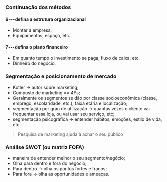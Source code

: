 






### Continuação dos métodos

#### 6 --- defina a estrutura organizacional

-   Montar a empresa;
-   Equipamentos, espaço, etc.

#### 7 --- defina o plano financeiro

-   Em quanto tempo o investimento se paga, fluxo de caixa, etc.
-   Dinheiro do negócio.








### Segmentação e posicionamento de mercado

-   Kotler → autor sobre marketing;
-   Composto de marketing == 4Ps;
-   Geralmente os segmentos se dão por classe socioeconômica (classe,
    emprego, escolaridade, etc.), faixa etária e localização;
-   segmentação por grau de utilização → quantas vezes o cliente vai
    frequentar essa loja, ou vai usar seu serviço, etc;
-   segmentação psicográfica → entender hábitos, emoções, estilo de
    vida, etc.

> Pesquisa de marketing ajuda à achar o seu público








### Análise SWOT (ou matriz FOFA)

-   maneira de entender melhor o seu segmento/negócio;
-   Olha para dentro e fora do negócio;
-   Para dentro → olha os pontos fortes e fracos;
-   Para fora → olha as oportunidades e ameaças.



